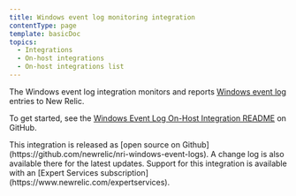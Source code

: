 ```yaml
---
title: Windows event log monitoring integration
contentType: page
template: basicDoc
topics:
  - Integrations
  - On-host integrations
  - On-host integrations list
---
```


The Windows event log integration monitors and reports [Windows event log](https://msdn.microsoft.com/en-us/library/windows/desktop/aa385780(v=vs.85).aspx) entries to New Relic.

To get started, see the [Windows Event Log On-Host Integration README](https://github.com/newrelic/nri-windows-event-logs) on GitHub.

<Callout variant="tip">
  This integration is released as [open source on Github](https://github.com/newrelic/nri-windows-event-logs). A change log is also available there for the latest updates. Support for this integration is available with an [Expert Services subscription](https://www.newrelic.com/expertservices).
</Callout>
